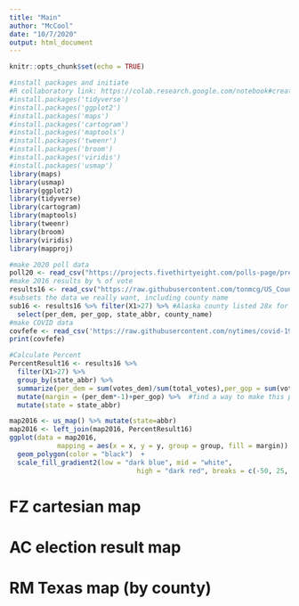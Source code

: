 ```yaml
---
title: "Main"
author: "McCool"
date: "10/7/2020"
output: html_document
---
```


```r
knitr::opts_chunk$set(echo = TRUE)
```

``` r
#install packages and initiate
#R collaboratory link: https://colab.research.google.com/notebook#create=true&language=r
#install.packages('tidyverse')
#install.packages('ggplot2')
#install.packages('maps')
#install.packages('cartogram')
#install.packages('maptools')
#install.packages('tweenr')
#install.packages('broom')
#install.packages('viridis')
#install.packages('usmap')
library(maps)
library(usmap)
library(ggplot2)
library(tidyverse)
library(cartogram)
library(maptools)
library(tweenr)
library(broom)
library(viridis)
library(mapproj)
```

``` r
#make 2020 poll data
poll20 <- read_csv("https://projects.fivethirtyeight.com/polls-page/president_polls.csv")
#make 2016 results by % of vote
results16 <- read_csv("https://raw.githubusercontent.com/tonmcg/US_County_Level_Election_Results_08-16/master/2016_US_County_Level_Presidential_Results.csv")
#subsets the data we really want, including county name
sub16 <- results16 %>% filter(X1>27) %>% #Alaska county listed 28x for some reason, removes excess
  select(per_dem, per_gop, state_abbr, county_name)
#make COVID data
covfefe <- read_csv('https://raw.githubusercontent.com/nytimes/covid-19-data/master/us-counties.csv') 
print(covfefe)
```

``` r
#Calculate Percent
PercentResult16 <- results16 %>% 
  filter(X1>27) %>%
  group_by(state_abbr) %>% 
  summarize(per_dem = sum(votes_dem)/sum(total_votes),per_gop = sum(votes_gop)/sum(total_votes)) %>% 
  mutate(margin = (per_dem*-1)+per_gop) %>%  #find a way to make this percents, time permiting
  mutate(state = state_abbr)
```

```r
map2016 <- us_map() %>% mutate(state=abbr)
map2016 <- left_join(map2016, PercentResult16)
ggplot(data = map2016,
            mapping = aes(x = x, y = y, group = group, fill = margin)) +
  geom_polygon(color = "black")  +
  scale_fill_gradient2(low = "dark blue", mid = "white",
                                high = "dark red", breaks = c(-50, 25, 0, 25, 50))
```
# FZ cartesian map
# AC election result map
# RM Texas map (by county)
